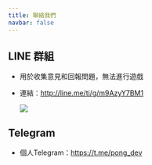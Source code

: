 ```yaml
---
title: 聯絡我們
navbar: false
---
```


## LINE 群組

- 用於收集意見和回報問題，無法進行遊戲
- 連結：http://line.me/ti/g/m9AzyY7BM1

  <Image src="/assets/qr_code_line_group.jpeg" width={200} height={200} />

## Telegram

- 個人Telegram：https://t.me/pong_dev
